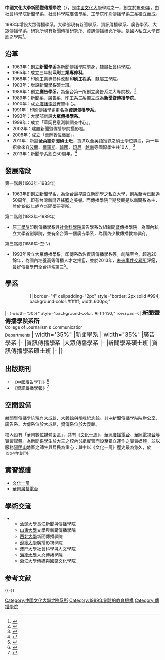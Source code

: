 {{expand|time=2015-07-28T13:57:42+00:00}}

{{Pathnav|[[中國文化大學|中國文化大學]]|frame=1}}
{{高校
| name = 中國文化大學新聞暨傳播學院
|EnglishName=Chinese Culture University <br /> College of Journalism & Communication
| image =
| 院長 = 葉明德
| type = 私立
| established = 1989年
| location = {{ROC}}[[臺北市|臺北市]]
| address = [[士林區|士林區]]華岡路55號[[大成館|大成館]]
| affiliation = [[中國文化大學|中國文化大學]]
|Faculty=82
|Student=2167<ref>{{cite web |url = http://www.edu.tw/pages/detail.aspx?Node=3752&Page=22203&Index=7&WID=31d75a44-efff-4c44-a075-15a9eb7aecdf |title = 102 (2013-2014) 學年度各級學校基本資料 |website = 教育部全球資訊網 |language = zh-TW |location = 臺北市 |year = 2013 |accessdate = 2015-07-30 |archive-date = 2015-09-24 |archive-url = https://web.archive.org/web/20150924125624/http://www.edu.tw/pages/detail.aspx?Node=3752&Page=22203&Index=7&WID=31d75a44-efff-4c44-a075-15a9eb7aecdf |dead-url = no }}</ref>
|Undergraduate=2068
|Postgraduate=93
|website = [https://web.archive.org/web/20150724205349/http://www2.pccu.edu.tw/CRJ/]
|box_width =
|colors = {{color box|#FF1493}} [[桃紅色|桃紅色]]
}}

'''中國文化大學新聞暨傳播學院'''（{{lang-en|'''Chinese Culture University College of Journalism & Communication'''}}），是[[中國文化大學|中國文化大學]]學院之一，創立於[[1989年|1989年]]，由[[中國文化大學社會科學院|社會科學院]][[新聞學|新聞學]]系、社會科學院[[廣告學|廣告學]]系、[[中國文化大學工學院|工學院]]印刷傳播學系三系獨立而成。

1993年增設大眾傳播學系。大學部現有新聞學系、資訊傳播學系、廣告學系、大眾傳播學系，研究所現有新聞傳播研究所、資訊傳播研究所等。是國內私立大學首創之學院<ref>{{cite web|author =中國文化大學|title =新聞暨傳播學院大世紀|url =http://www2.pccu.edu.tw/CRJ/2-2.html|deadurl =yes|archiveurl =https://web.archive.org/web/20130828000733/http://www2.pccu.edu.tw/CRJ/2-2.html|archivedate =2013-08-28|accessdate =2015-07-28}}</ref>。

==沿革==
*1963年：創立'''新聞學系'''為新聞傳播學院前身，隸屬[[中國文化大學社會科學院|社會科學院]]。
*1965年：成立三年制'''印刷工業專修科'''。
*1968年：印刷工業專修科改制'''印刷工程系'''，隸屬[[中國文化大學工學院|工學院]]。
*1983年：增設新聞學系碩士班。
*1986年：創立'''廣告學系'''，為全台第一所創立廣告系之大專院校。<ref>{{cite web|author=文化大學廣告學繫|title=文化大學廣告學系簡介|url=http://www2.pccu.edu.tw/crjadv/|accessdate=2015-08-03|archive-date=2015-08-23|archive-url=https://web.archive.org/web/20150823102117/http://www2.pccu.edu.tw/crjadv/|dead-url=no}}</ref>
*1989年：新聞系、廣告系、印工系三系獨立成為'''新聞暨傳播學院'''。
*1990年：成立[[廣播|廣播]][[電視|電視]]實習中心。
*1991年：印刷傳播學系更名為'''資訊傳播學系'''。
*1993年：大學部新設'''大眾傳播學系'''。
*1999年：成立「華岡民意測驗調查中心」。
*2002年：建置新聞暨傳播學院攝影棚。
*2008年：成立「華岡數位藝廊」。
*2011年：新設'''全英語新聞碩士班'''，提供以全英語授課之碩士學位課程，第一年招收來自[[波蘭|波蘭]]、[[俄羅斯|俄羅斯]]、[[韓國|韓國]]、[[印尼|印尼]]、[[越南|越南]]等國際學生共10人。<ref>{{cite web|author=中國文化大學新聞學系|title=新聞暨傳播學院大世紀|url=http://jou.pccu.edu.tw/about_1.asp|deadurl=yes|archiveurl=https://web.archive.org/web/20120107063214/http://jou.pccu.edu.tw/about_1.asp|archivedate=2012-01-07|accessdate=2015-07-28}}</ref>
*2013年：新聞學系創立50周年。<ref>{{cite web|author=數位網路報|title=新聞系五十年！學姐主播、媒體總經理、學長記者一起大手牽小手　傳承下一個精彩五十|url=http://hanreporter.blogspot.tw/2012/10/blog-post_983.html|accessdate=2015-07-30|archive-date=2012-10-23|archive-url=https://web.archive.org/web/20121023130221/http://hanreporter.blogspot.tw/2012/10/blog-post_983.html|dead-url=no}}</ref>

==發展階段==

;第一階段(1963年-1983年)
*1963年即創立新聞學系，為全台最早設立新聞學之私立大學，創系至今已超過50周年。即有台灣新聞界搖籃之美譽。而傳播學院早期發展是以新聞系為主，並於1983年成立新聞學研究所。

;第二階段(1983年-1989年)
*原[[中國文化大學工學院|工學院]]印刷傳播學系與[[中國文化大學社會科學院|社會科學院]]廣告學系改組新聞暨傳播學院，為國內私立大學首創學院，並有全台第一個廣告學系，為國內少數傳播教育學府。

;第三階段(1989年-至今)

*1993年設立大眾傳播學系，印傳系改名資訊傳播學系等。創院至今，超過20餘年，為國內培養高等傳播人才之搖籃，並於2013年，[[未來事件交易所|未來事件交易所]]評鑑，最好傳播學門全台排名第三<ref>{{cite web|author=now news|title=傳播學門評鑑　未來事件：政大雙料冠軍、輔大兩項亞軍|url=http://www.nownews.com/n/2013/06/06/255363|accessdate=2015-09-08|archive-date=2016-01-30|archive-url=https://web.archive.org/web/20160130141739/http://www.nownews.com/n/2013/06/06/255363|dead-url=no}}</ref>。

==學系==
::{| border="4" cellpadding="2px" style="border: 2px solid #994; background-color:#ffffff; width:600px;"
|- 
! width="30%" style="background-color: #FF1493;" rowspan=6| <span style="font-size:14pt;"> '''新聞暨傳播學院系所'''<br />
<span style="font-size:10pt;"> College of Journalism & Communication <br> Departments</span>
| width="35%" |新聞學系
| width="35%" |廣告學系
|-
|資訊傳播學系
|大眾傳播學系
|-
|新聞學系碩士班
|資訊傳播學系碩士班
|-	
|}

==出版期刊==

*《中國廣告學刊》<ref>{{cite web|author=華藝線上圖書館|title=中國廣告學刊|url=http://www.airitilibrary.com/Publication/alPublicationJournal?PublicationID=18176763|accessdate=2015-07-28|archive-date=2016-03-04|archive-url=https://web.archive.org/web/20160304204612/http://www.airitilibrary.com/Publication/alPublicationJournal?PublicationID=18176763|dead-url=no}}</ref>
*《資訊傳播學報》<ref>{{cite web|author=華藝線上圖書館|title=資訊傳播學報|url=http://www.airitilibrary.com/Publication/alPublicationJournal?PublicationID=P20110711010&type=P001|accessdate=2015-07-28|archive-date=2019-01-24|archive-url=https://web.archive.org/web/20190124062352/http://www.airitilibrary.com/Publication/alPublicationJournal?PublicationID=P20110711010&type=P001|dead-url=no}}</ref>

==空間設備==

新聞暨傳播學院現有[[大成館|大成館]]、大義館與[[曉峰紀念館|曉峰紀念館]]。其中新聞傳播學院院辦公室、廣告系、大傳系位於大成館，資傳系位於大義館。

校內設有「華岡數位媒體園區」，共有《[[文化一周|文化一周]]》、[[華岡廣播電台|華岡廣播電台]]、[[華岡電視台|華岡電視台]]等實習媒體。為新聞系學生於大三之校內分組實習而設至獨立運作之實習媒體，並以服務[[陽明山|陽明山]]地區之師生與居民為重心；其中以《文化一周》歷史最為悠久，於1964年創刊。

==實習媒體==
*[[文化一周|文化一周]]
*[[華岡廣播電台|華岡廣播電台]]

== 學術交流 ==
*{{CHNML}} 
**[[汕頭大學|汕頭大學]]長江新聞與傳播學院
**[[山東大學|山東大學]]文學與新聞傳播學院
**[[西北大學|西北大學]]新聞傳播學院
**[[遼寧大學|遼寧大學]]廣播影視學院
**[[澳門大學|澳門大學]]社會科學與人文學院
**[[海南大學|海南大學]]人文傳播學院
**[[浙江大學|浙江大學]]傳媒與國際文化學院

== 参考文献 ==
{{Reflist|35em}}

{{-}}
{{中國文化大學 |state = uncollapsed }}

[[Category:中國文化大學之院系所|Category:中國文化大學之院系所]]
[[Category:1989年創建的教育機構|Category:1989年創建的教育機構]]
[[Category:傳播學院|Category:傳播學院]]